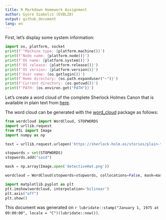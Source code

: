 ```yaml
---
title: R Markdown Homework Assignment
author: Gyüre Szabolcs (EVBLZ8)
output: github_document
lang: en
---
```


First, let's display some system information:

```python
import os, platform, socket
print(f'"Machine type: {platform.machine()}')
print(f'Node name: {platform.node()}')
print(f'OS name: {platform.system()}')
print(f'OS release: {platform.release()}')
print(f'OS version: {platform.version()}')
print(f'User name: {os.getlogin()}')
print(f'Home directory: {os.path.expanduser("~")}')
print(f'Current directory: {os.getcwd()}')
print(f'PATH: {os.environ.get("PATH")}')
```

Let's create a word cloud of the complete Sherlock Holmes Canon that is available in plain text from [here](https://sherlock-holm.es/stories/plain-text/cano.txt).

The word cloud can be generated with the [word_cloud](https://github.com/amueller/word_cloud) package as follows:

```python
from wordcloud import WordCloud, STOPWORDS
import urllib.request
from PIL import Image
import numpy as np

text = urllib.request.urlopen('https://sherlock-holm.es/stories/plain-text/cano.txt').read().decode('utf-8')

stopwords = set(STOPWORDS)
stopwords.add("said")

mask = np.array(Image.open('detectiveHat.png'))

wordcloud = WordCloud(stopwords=stopwords, collocations=False, mask=mask, margin=0, background_color='white').generate(text)

import matplotlib.pyplot as plt
plt.imshow(wordcloud, interpolation='bilinear')
plt.axis("off")
plt.show()
```

This document was generated on `r lubridate::stamp("January 1, 1975 at 00:00:00", locale = "C")(lubridate::now())`.

